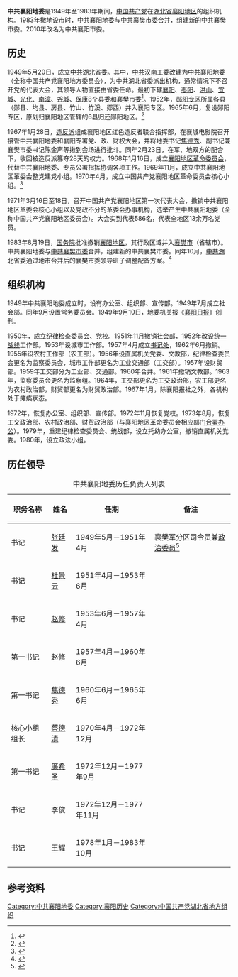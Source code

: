 '''中共襄阳地委'''是1949年至1983年期间，[[中国共产党|中国共产党]]在[[湖北省|湖北省]][[襄阳地区|襄阳地区]]的组织机构。1983年撤地设市时，中共襄阳地委与[[中共襄樊市委|中共襄樊市委]]合并，组建新的中共襄樊市委。2010年改名为中共襄阳市委。
==历史==
1949年5月20日，成立[[中共湖北省委|中共湖北省委]]。其中，[[中共汉南工委|中共汉南工委]]改建为中共襄阳地委（全称中国共产党襄阳地方委员会），为中共湖北省委派出机构，通常情况下不召开党的代表大会，其领导人物直接由省委任命。最初下辖[[襄阳县|襄阳]]、[[枣阳|枣阳]]、[[洪山|洪山]]、[[宜城|宜城]]、[[光化|光化]]、[[南漳|南漳]]、[[谷城|谷城]]、[[保康|保康]]8个县委和襄樊市委<ref>{{cite web |title=新中国成立前中国共产党在襄阳的组织 |url=http://www.xydjw.gov.cn/publish/cbnews/201107/1/cb12375_1.shtml |publisher=襄阳党建网 |archiveurl=https://web.archive.org/web/20200916074602/http://www.xydjw.gov.cn/publish/cbnews/201107/1/cb12375_1.shtml |archivedate=2020-09-16 |date=2011-07-01 |accessdate=2020-09-16 |dead-url=no }}</ref>。1952年，[[郧阳专区|郧阳专区]]所属各县（郧县、均县、房县、竹山、竹溪、郧西）并入襄阳专区。1965年6月，复设郧阳专区，原划归襄阳地区管辖的6县归还郧阳地区。<ref>{{cite book |editor=湖北省襄樊市地方志编纂委员会 |title=襄樊市志 |date=1994 |publisher=中国城市出版社 |location=北京 |isbn=9787507406955 |pages=556-558}}</ref>

1967年1月28日，[[造反派|造反派]]组成襄阳地区红色造反者联合指挥部，在襄城电影院召开接管中共襄阳地委和襄阳专署党、政、财权大会，并将地委书记[[焦德秀|焦德秀]]、副书记兼襄樊市委书记陈金声等揪到会场进行批斗。同年2月23日，在军、地双方的配合下，收回被造反派篡夺28天的权力。1968年1月16日，成立[[襄阳地区革命委员会|襄阳地区革命委员会]]，代替中共襄阳地委、专员公署指挥协调各项工作。1969年11月，成立中共襄阳地区革委会整党建党小组。1970年4月，成立中国共产党襄阳地区革命委员会核心小组。<ref>{{cite book |editor=襄阳市党史和地方志办公室 |title=中国共产党襄阳历史·第二卷(1949—1978) |date=2016 |publisher=[[中共党史出版社|中共党史出版社]] |location=北京 |isbn=9787509838006}}</ref>

1971年3月16日至18日，召开中国共产党襄阳地区第一次代表大会，撤销中共襄阳地区革委会核心小组以及党政不分的革委会办事机构，选举产生中共襄阳地委（全称中国共产党襄阳地区委员会）。大会实到代表586名，代表全地区13余万名党员。

1983年8月19日，[[中华人民共和国国务院|国务院]]批准撤销[[襄阳地区|襄阳地区]]，其行政区域并入[[襄樊市|襄樊市]]（省辖市）。中共襄阳地委与[[中共襄樊市委|中共襄樊市委]]合并，组建新的中共襄樊市委。同年10月，[[中共湖北省委|中共湖北省委]]通过地市合并后的襄樊市委领导班子调整配备方案。<ref>{{cite web |title=古城襄阳那些难忘的历史记忆与光辉岁月 |url=http://hb.ifeng.com/dfzx/detail_2013_09/13/1222736_1.shtml |publisher=凤凰网 |date=2013-09-13 |accessdate=2020-09-16 |archive-date=2020-09-17 |archive-url=https://web.archive.org/web/20200917003417/http://hb.ifeng.com/dfzx/detail_2013_09/13/1222736_1.shtml |dead-url=no }}</ref>

==组织机构==
1949年中共襄阳地委成立时，设有办公室、组织部、宣传部。1949年7月成立社会部。同年9月设置常务委员会。1949年9月10日，地委机关报《[[襄阳日报|襄阳日报]]》创刊。

1950年，成立纪律检查委员会、党校。1951年11月撤销社会部，1952年改设[[统一战线|统一战线]]工作部。1953年设城市工作部。1957年4月成立[[书记处|书记处]]，1962年6月撤销。1955年设农村工作部（农工部）。1956年设直属机关党委、文教部，纪律检查委员会更名为监察委员会，城市工作部更名为工业交通部（工交部）。1957年设财贸部。1959年工交部分为工业部、交通部。1960年合并。1961年撤销文教部。1963年，监察委员会更名为监察组。1964年，工交部更名为工交政治部，农工部更名为农村政治部，财贸部更名为财贸政治部。1967年1月，除襄阳报社之外，各机构处于瘫痪状态。

1972年，恢复办公室、组织部、宣传部。1972年11月恢复党校。1973年8月，恢复工交政治部、农村政治部、财贸政治部（与襄阳地区革命委员会相应部门[[合署办公|合署办公]]）。1979年，重建纪律检查委员会、统战部，设立托幼办公室，撤销直属机关党委。1980年，设立政法小组。

==历任领导==
{| class="wikitable"
|+ 中共襄阳地委历任负责人列表
|-
! 职务名称 !! 姓名 !! 任期 !! 备注
|-
| 书记 || [[张廷发|张廷发]] || 1949年5月－1951年4月 || 襄樊军分区司令员兼[[政治委员|政治委员]]<ref>{{cite web |title=张廷发同志遗体在京火化 胡锦涛等到八宝山送别 |url=http://www.gov.cn/ldhd/2010-03/31/content_1570359_2.htm |publisher=中国政府网 |date=2010-03-31 |accessdate=2020-09-16 |archive-date=2020-09-16 |archive-url=https://web.archive.org/web/20200916201558/http://www.gov.cn/ldhd/2010-03/31/content_1570359_2.htm |dead-url=no }}</ref>
|-
| 书记 || [[杜景云|杜景云]] || 1951年4月－1953年6月 ||
|-
| 书记 || [[赵修|赵修]] || 1953年6月－1957年4月 ||
|-
| 第一书记 || 赵修 || 1957年4月－1960年6月 ||
|-
| 第一书记 || [[焦德秀|焦德秀]] || 1960年6月－1965年6月 || 
|-
| 核心小组组长 || [[蔡德清|蔡德清]] || 1970年4月－1972年12月 || 
|-
| 第一书记 || [[廉希圣|廉希圣]] || 1972年12月－1977年9月 || 
|-
| 书记 || 李俊 || 1972年12月－1977年11月 || 
|-
| 书记 || 王耀 || 1978年1月－1983年10月 || 
|}
==参考资料==
{{reflist}}
{{portal bar|中国共产党|湖北|历史|政治}}
[[Category:中共襄阳地委|Category:中共襄阳地委]]
[[Category:襄阳历史|Category:襄阳历史]]
[[Category:中国共产党湖北省地方组织|Category:中国共产党湖北省地方组织]]